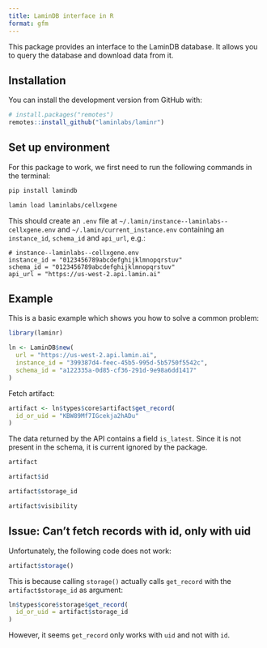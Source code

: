```yaml
---
title: LaminDB interface in R
format: gfm
---
```


This package provides an interface to the LaminDB database. It allows you to query the database and download data from it.

## Installation

You can install the development version from GitHub with:

```R
# install.packages("remotes")
remotes::install_github("laminlabs/laminr")
```

## Set up environment

For this package to work, we first need to run the following commands in the terminal:

```python
pip install lamindb
```

```bash
lamin load laminlabs/cellxgene
```

This should create an `.env` file at `~/.lamin/instance--laminlabs--cellxgene.env` and `~/.lamin/current_instance.env` containing an `instance_id`, `schema_id` and `api_url`, e.g.:

    # instance--laminlabs--cellxgene.env
    instance_id = "0123456789abcdefghijklmnopqrstuv"
    schema_id = "0123456789abcdefghijklmnopqrstuv"
    api_url = "https://us-west-2.api.lamin.ai"

## Example

This is a basic example which shows you how to solve a common problem:

```r
library(laminr)

ln <- LaminDB$new(
  url = "https://us-west-2.api.lamin.ai",
  instance_id = "399387d4-feec-45b5-995d-5b5750f5542c",
  schema_id = "a122335a-0d85-cf36-291d-9e98a6dd1417"
)
```

Fetch artifact:
```r
artifact <- ln$types$core$artifact$get_record(
  id_or_uid = "KBW89Mf7IGcekja2hADu"
)
```

:::{.callout-note}
The data returned by the API contains a field `is_latest`. Since it is not present in the schema, it is current ignored by the package.
:::


```r
artifact

artifact$id

artifact$storage_id

artifact$visibility
```

## Issue: Can't fetch records with id, only with uid

Unfortunately, the following code does not work:

```r
artifact$storage()
```

This is because calling `storage()` actually calls `get_record` with the `artifact$storage_id` as argument:

```r
ln$types$core$storage$get_record(
  id_or_uid = artifact$storage_id
)
```

However, it seems `get_record` only works with `uid` and not with `id`. 


<!--
### `fields_metadata` contains entries for other models

...

### `fields_metadata` contains duplicate entries

core.run contains duplicate field 'id'

```r
fields <- 
  ln$.__enclos_env__$private$schemas[["core"]][["run"]] %>%
  .$fields_metadata %>%
  unname() %>%
  dynutils::list_as_tibble() %>%
  filter(model_name == "run") %>%
  filter(!is.na(column))

fields %>% filter(column == "id")
```
-->
